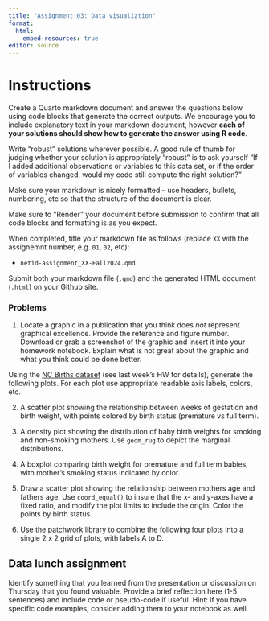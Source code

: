 ```yaml
---
title: "Assignment 03: Data visualiztion"
format: 
  html:
    embed-resources: true
editor: source
---
```


# Instructions

Create a Quarto markdown document and answer the questions below using code blocks that generate the correct outputs. We encourage you to include explanatory text in your markdown document, however **each of your solutions should show how to generate the answer using R code**.

Write "robust" solutions wherever possible. A good rule of thumb for judging whether your solution is appropriately "robust" is to ask yourself "If I added additional observations or variables to this data set, or if the order of variables changed, would my code still compute the right solution?"

Make sure your markdown is nicely formatted -- use headers, bullets, numbering, etc so that the structure of the document is clear.

Make sure to "Render" your document before submission to confirm that all code blocks and formatting is as you expect.

When completed, title your markdown file as follows (replace `XX` with the assignemnt number, e.g. `01`, `02`, etc):

-   `netid-assignment_XX-Fall2024.qmd`

Submit both your markdown file (`.qmd`) and the generated HTML document (`.html`) on your Github site.



### Problems

1. Locate a graphic in a publication that you think does *not* represent graphical excellence. Provide the reference and figure number. Download or grab a screenshot of the graphic and insert it into your homework notebook. Explain what is not great about the graphic and what you think could be done better. 


Using the [NC Births dataset](https://github.com/Bio723-class/example-datasets/raw/master/nc-births.txt) (see last week's HW for details), generate the following plots. For each plot use appropriate readable axis labels, colors, etc. 


2. A scatter plot showing the relationship between weeks of gestation and birth weight, with points colored by birth status (premature vs full term).

3. A density plot showing the distribution of baby birth weights for smoking and non-smoking mothers. Use `geom_rug` to depict the marginal distributions.

4. A boxplot comparing birth weight for premature and full term babies, with mother's smoking status indicated by color.

5. Draw a scatter plot showing the relationship between mothers age and fathers age. Use `coord_equal()` to insure that the x- and y-axes have a fixed ratio, and modify the plot limits to include the origin. Color the points by birth status.

6. Use the [patchwork library](https://patchwork.data-imaginist.com/) to combine the following four plots into a single 2 x 2 grid of plots, with labels A to D.



## Data lunch assignment

Identify something that you learned from the presentation or discussion on Thursday that you found valuable. Provide a brief reflection here (1-5 sentences) and include code or pseudo-code if useful. Hint: if you have specific code examples, consider adding them to your notebook as well.


